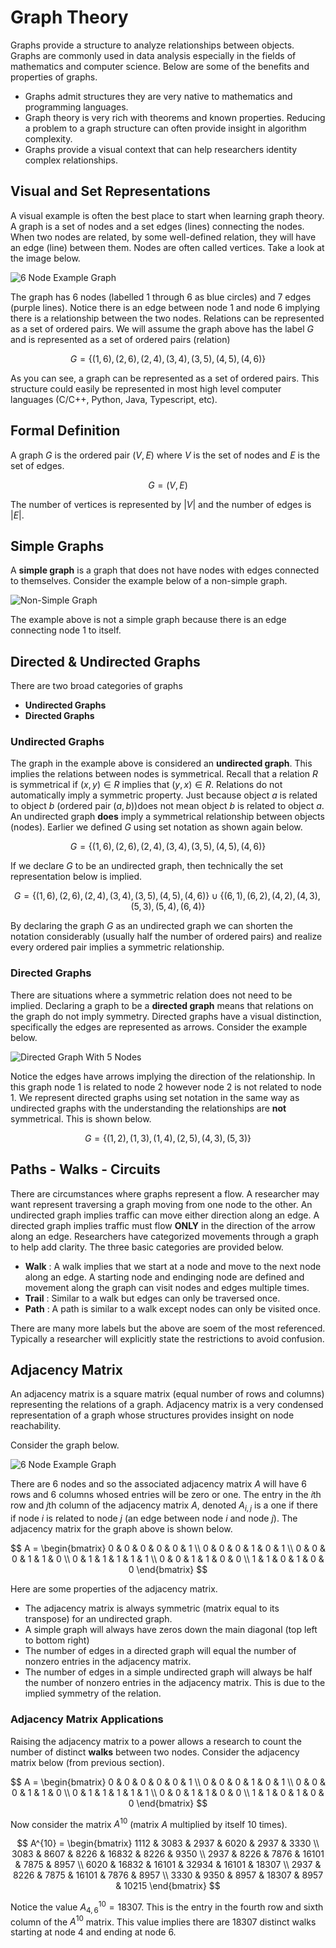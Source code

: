 # Graph Theory

Graphs provide a structure to analyze relationships between objects.  Graphs are commonly used in data analysis especially in the fields of mathematics and computer science.  Below are some of the benefits and properties of graphs.

* Graphs admit structures they are very native to mathematics and programming languages. 
* Graph theory is very rich with theorems and known properties.  Reducing a problem to a graph structure can often provide insight in algorithm complexity.
* Graphs provide a visual context that can help researchers identity complex relationships. 

## Visual and Set Representations

A visual example is often the best place to start when learning graph theory.  A graph is a set of nodes and a set edges (lines) connecting the nodes.  When two nodes are related, by some well-defined relation, they will have an edge (line) between them.  Nodes are often called vertices. Take a look at the image below.

![6 Node Example Graph](https://abstract-classroom-teaching.s3.amazonaws.com/mathematics/graph_theory/introduction/graph1.png)

The graph has 6 nodes (labelled 1 through 6 as blue circles) and 7 edges (purple lines).  Notice there is an edge between node 1 and node 6 implying there is a relationship between the two nodes.  Relations can be represented as a set of ordered pairs.  We will assume the graph above has the label $G$ and is represented as a set of ordered pairs (relation)

$$G = \{(1,6), (2,6), (2,4),(3,4),(3,5), (4,5), (4,6)\}$$

As you can see, a graph can be represented as a set of ordered pairs.  This structure could easily be represented in most high level computer languages (C/C++, Python, Java, Typescript, etc).

## Formal Definition 

A graph $G$ is the ordered pair $(V,E)$ where $V$ is the set of nodes and $E$ is the set of edges.  

$$G = (V,E)$$

The number of vertices is represented by $|V|$ and the number of edges is $|E|$. 

## Simple Graphs 

A **simple graph** is a graph that does not have nodes with edges connected to themselves.  Consider the example below of a non-simple graph. 

![Non-Simple Graph](https://abstract-classroom-teaching.s3.amazonaws.com/mathematics/graph_theory/introduction/graph3.png)

The example above is not a simple graph because there is an edge connecting node 1 to itself. 

## Directed & Undirected Graphs 

There are two broad categories of graphs 

* **Undirected Graphs**
* **Directed Graphs**

### Undirected Graphs

The graph in the example above is considered an **undirected graph**.   This implies the relations between nodes is symmetrical. Recall that a relation $R$ is symmetrical if $(x,y) \in R$ implies that $(y,x) \in R$.  Relations do not automatically imply a symmetric property.  Just because object $a$ is related to object $b$ (ordered pair $(a,b)$)does not mean object $b$ is related to object $a$.  An undirected graph **does** imply a symmetrical relationship between objects (nodes).   Earlier we defined $G$ using set notation as shown again below. 

$$G = \{(1,6), (2,6), (2,4),(3,4),(3,5), (4,5), (4,6)\}$$

If we declare $G$ to be an undirected graph, then technically the set representation below is implied. 

$$G = \{(1,6), (2,6), (2,4),(3,4),(3,5), (4,5), (4,6)\} \cup \{(6,1), (6,2), (4,2),(4,3),(5,3), (5,4), (6,4)\}$$

By declaring the graph $G$ as an undirected graph we can shorten the notation considerably (usually half the number of ordered pairs) and realize every ordered pair implies a symmetric relationship.




### Directed Graphs

There are situations where a symmetric relation does not need to be implied.  Declaring a graph to be a **directed graph** means that relations on the graph do not imply symmetry.  Directed graphs have a visual distinction, specifically the edges are represented as arrows.  Consider the example below. 

![Directed Graph With 5 Nodes](https://abstract-classroom-teaching.s3.amazonaws.com/mathematics/graph_theory/introduction/graph2.png)

Notice the edges have arrows implying the direction of the relationship.  In this graph node 1 is related to node 2 however node 2 is not related to node 1.  We represent directed graphs using set notation in the same way as undirected graphs with the understanding the relationships are **not** symmetrical.  This is shown below. 

$$G = \{(1,2),(1,3),(1,4),(2,5),(4,3),(5,3)\}$$


## Paths - Walks - Circuits

There are circumstances where graphs represent a flow.  A researcher may want represent traversing a graph moving from one node to the other.  An undirected graph implies traffic can move either direction along an edge.  A directed graph implies traffic must flow **ONLY** in the direction of the arrow along an edge. Researchers have categorized movements through a graph to help add clarity. The three basic categories are provided below.

* **Walk** : A walk implies that we start at a node and move to the next node along an edge.  A starting node and endinging node are defined and movement along the graph can visit nodes and edges multiple times. 
* **Trail** : Similar to a walk but edges can only be traversed once.
* **Path** : A path is similar to a walk except nodes can only be visited once. 


There are many more labels but the above are soem of the most referenced. Typically a researcher will explicitly state the restrictions to avoid confusion. 

## Adjacency Matrix

An adjacency matrix is a square matrix (equal number of rows and columns) representing the relations of a graph. Adjacency matrix is a very condensed representation of a graph whose structures provides insight on node reachability. 

Consider the graph below. 

![6 Node Example Graph](https://abstract-classroom-teaching.s3.amazonaws.com/mathematics/graph_theory/introduction/graph1.png)

There are 6 nodes and so the associated adjacency matrix $A$ will have 6 rows and 6 columns whosed entries will be zero or one.   The entry in the $i$th row and $j$th column of the adjacency matrix $A$, denoted $A_{i,j}$ is a one if there if node $i$ is related to node $j$ (an edge between node $i$ and node $j$).  The adjacency matrix for the graph above is shown below. 

$$
A = \begin{bmatrix}
0 & 0 & 0 & 0 & 0 & 1 \\
0 & 0 & 0 & 1 & 0 & 1 \\
0 & 0 & 0 & 1 & 1 & 0 \\
0 & 1 & 1 & 1 & 1 & 1 \\
0 & 0 & 1 & 1 & 0 & 0 \\
1 & 1 & 0 & 1 & 0 & 0 
\end{bmatrix}
$$

Here are some properties of the adjacency matrix.

* The adjacency matrix is always symmetric (matrix equal to its transpose) for an undirected graph.
* A simple graph will always have zeros down the main diagonal (top left to bottom right)
* The number of edges in a directed graph will equal the number of nonzero entries in the adjacency matrix. 
* The number of edges in a simple undirected graph will always be half the number of nonzero entries in the adjacency matrix. This is due to the implied symmetry of the relation.

### Adjacency Matrix Applications

Raising the adjacency matrix to a power allows a research to count the number of distinct **walks** between two nodes.  Consider the adjacency matrix below (from previous section).

$$
A = \begin{bmatrix}
0 & 0 & 0 & 0 & 0 & 1 \\
0 & 0 & 0 & 1 & 0 & 1 \\
0 & 0 & 0 & 1 & 1 & 0 \\
0 & 1 & 1 & 1 & 1 & 1 \\
0 & 0 & 1 & 1 & 0 & 0 \\
1 & 1 & 0 & 1 & 0 & 0 
\end{bmatrix}
$$

Now consider the matrix $A^10$ (matrix $A$ multiplied by itself 10 times).

$$
A^{10} = \begin{bmatrix}
1112 & 3083 & 2937 & 6020 & 2937 & 3330 \\
3083 & 8607 & 8226 & 16832 & 8226 & 9350 \\
2937 & 8226 & 7876 & 16101 & 7875 & 8957 \\
6020 & 16832 & 16101 & 32934 & 16101 & 18307 \\
2937 & 8226 & 7875 & 16101 & 7876 & 8957 \\
3330 & 9350 & 8957 & 18307 & 8957 & 10215 
\end{bmatrix}
$$

Notice the value $A^{10}_{4,6} = 18307$.  This is the entry in the fourth row and sixth column of the $A^{10}$ matrix.  This value implies there are 18307 distinct walks starting at node 4 and ending at node 6. 